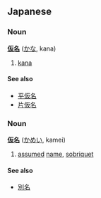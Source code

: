 ==Japanese==
===Noun===
'''[[仮]][[名]]''' ([[かな]], kana)

# [[kana]]

====See also====
*[[平仮名]]
*[[片仮名]]

===Noun===
'''[[仮]][[名]]''' ([[かめい]], kamei)

# [[assumed]] [[name]], [[sobriquet]]

====See also====
*[[別名]]